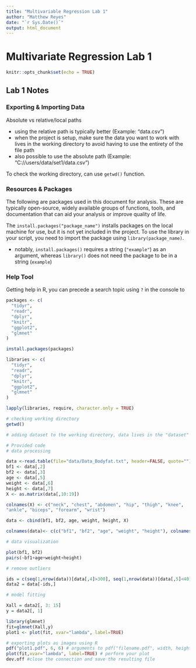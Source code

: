 ```yaml
---
title: "Multivariable Regression Lab 1"
author: "Matthew Reyes"
date: "`r Sys.Date()`"
output: html_document
---
```


# Multivariate Regression Lab 1

```r
knitr::opts_chunk$set(echo = TRUE)
```

## Lab 1 Notes

### Exporting & Importing Data

Absolute vs relative/local paths

- using the relative path is typically better (Example: "data.csv")
- when the project is setup, make sure the data you want to work with lives in the working directory to avoid having to use the entirety of the file path
- also possible to use the absolute path (Example: "C://users/data/set1/data.csv")

To check the working directory, can use `getwd()` function.

### Resources & Packages

The following are packages used in this document for analysis. These are typically open-source, widely available groups of functions, tools, and documentation that can aid your analysis or improve quality of life.

The `install.packages("package_name")` installs packages on the local machine for use, but it is not yet included in the project. To use the library in your script, you need to import the package using `library(package_name)`. 

- notably, `install.packages()` requires a string (`"example"`) as an argument, whereas `library()` does not need the package to be in a string (`example`)

### Help Tool

Getting help in R, you can precede a search topic using `?` in the console to 



```r
packages <- c(
  "tidyr",
  "readr",
  "dplyr",
  "knitr",
  "ggplot2",
  "glmnet"
)

install.packages(packages)
```

```r
libraries <- c(
  "tidyr",
  "readr",
  "dplyr",
  "knitr",
  "ggplot2",
  "glmnet"
)

lapply(libraries, require, character.only = TRUE)
```

```r

# checking working directory
getwd()

# adding dataset to the working directory, data lives in the "dataset" directory

# Provided code
# data processing

data <-read.table(file="data/Data_Bodyfat.txt", header=FALSE, quote="")
bf1 <- data[,2]
bf2 <- data[,3]
age <- data[,5]
weight <- data[,6]
height <- data[,7]
X <- as.matrix(data[,10:19])

colnames(X) <- c("neck", "chest", "abdomen", "hip", "thigh", "knee",
"ankle", "biceps", "forearm", "wrist")

data <- cbind(bf1, bf2, age, weight, height, X)

colnames(data)<- c(c("bf1", "bf2", "age", "weight", "height"), colnames(X))

# data visualization

plot(bf1, bf2)
pairs(~bf1+age+weight+height)

# remove outliers

ids = c(seq(1,nrow(data))[data[,4]>300], seq(1,nrow(data))[data[,5]<40])
data2 = data[-ids,]

# model fitting

Xall = data2[, 3: 15]
y = data2[, 1]

library(glmnet)
fit=glmnet(Xall,y)
plot1 <- plot(fit, xvar="lambda", label=TRUE)

# exporting plots as images using R
pdf("plot1.pdf", 6, 6) # arguments to pdf("filename.pdf", width, height)
plot(fit,xvar="lambda", label=TRUE) # perform your plot
dev.off #close the connection and save the resulting file

```